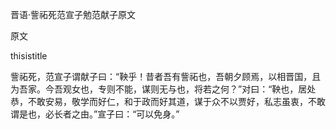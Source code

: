 


晋语·訾祏死范宣子勉范献子原文

原文

thisistitle

訾祏死，范宣子谓献子曰：“鞅乎！昔者吾有訾祏也，吾朝夕顾焉，以相晋国，且为吾家。今吾观女也，专则不能，谋则无与也，将若之何？”对曰：“鞅也，居处恭，不敢安易，敬学而好仁，和于政而好其道，谋于众不以贾好，私志虽衷，不敢谓是也，必长者之由。”宣子曰：“可以免身。”

